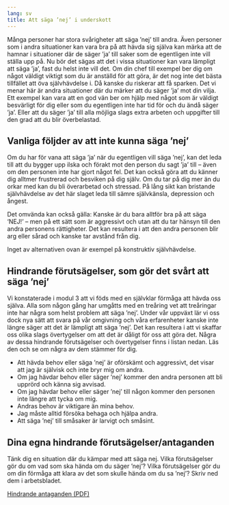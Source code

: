 ```yaml
---
lang: sv
title: Att säga ’nej’ i underskott
---
```


Många personer har stora svårigheter att säga ’nej’ till andra. Även
personer som i andra situationer kan vara bra på att hävda sig själva
kan märka att de hamnar i situationer där de säger ’ja’ till saker som
de egentligen inte vill ställa upp på. Nu bör det sägas att det i vissa
situationer kan vara lämpligt att säga ’ja’, fast du helst inte vill
det. Om din chef till exempel ber dig om något väldigt viktigt som du är
anställd för att göra, är det nog inte det bästa tillfället att öva
självhävdelse i. Då kanske du riskerar att få sparken. Det vi menar här
är andra situationer där du märker att du säger ’ja’ mot din vilja. Ett
exempel kan vara att en god vän ber om hjälp med något som är väldigt
besvärligt för dig eller som du egentligen inte har tid för och du ändå
säger ’ja’. Eller att du säger ’ja’ till alla möjliga slags extra
arbeten och uppgifter till den grad att du blir överbelastad.

## Vanliga följder av att inte kunna säga ’nej’

Om du har för vana att säga ’ja’ när du egentligen vill säga ’nej’, kan
det leda till att du bygger upp ilska och förakt mot den person du sagt
’ja’ till -- även om den personen inte har gjort något fel. Det kan
också göra att du känner dig alltmer frustrerad och besviken på dig
själv. Om du tar på dig mer än du orkar med kan du bli överarbetad och
stressad. På lång sikt kan bristande självhävdelse av det här slaget
leda till sämre självkänsla, depression och ångest.

Det omvända kan också gälla: Kanske är du bara alltför bra på att säga
'NEJ!' -- men på ett sätt som är aggressivt och utan att du tar hänsyn
till den andra personens rättigheter. Det kan resultera i att den andra
personen blir arg eller sårad och kanske tar avstånd från dig.

Inget av alternativen ovan är exempel på konstruktiv självhävdelse.

## Hindrande förutsägelser, som gör det svårt att säga ’nej’

Vi konstaterade i modul 3 att vi föds med en självklar förmåga att hävda
oss själva. Alla som någon gång har umgåtts med en treåring vet att
treåringar inte har några som helst problem att säga ’nej’. Under vår
uppväxt lär vi oss dock nya sätt att svara på vår omgivning och våra
erfarenheter kanske inte längre säger att det är lämpligt att säga
’nej’. Det kan resultera i att vi skaffar oss olika slags övertygelser
om att det är dåligt för oss att göra det. Några av dessa hindrande
förutsägelser och övertygelser finns i listan nedan. Läs den och se om
några av dem stämmer för dig.

- Att hävda behov eller säga ’nej’ är oförskämt och aggressivt, det visar att jag är självisk och inte bryr mig om andra.
- Om jag hävdar behov eller säger ’nej’ kommer den andra personen att bli upprörd och känna sig avvisad.
- Om jag hävdar behov eller säger ’nej’ till någon kommer den personen inte längre att tycka om mig.
- Andras behov är viktigare än mina behov.
- Jag måste alltid försöka behaga och hjälpa andra.
- Att säga ’nej’ till småsaker är larvigt och småsint.

## Dina egna hindrande förutsägelser/antaganden

Tänk dig en situation där du kämpar med att säga nej. Vilka
förutsägelser gör du om vad som ska hända om du säger ’nej’? Vilka
förutsägelser gör du om din förmåga att klara av det som skulle hända om
du sa ’nej’? Skriv ned dem i arbetsbladet.

::: {.content-visible when-format="html"}
[Hindrande antaganden (PDF)](forms/f0a1c31a82f11d157bae31eddf7ddc1f.pdf)
:::
